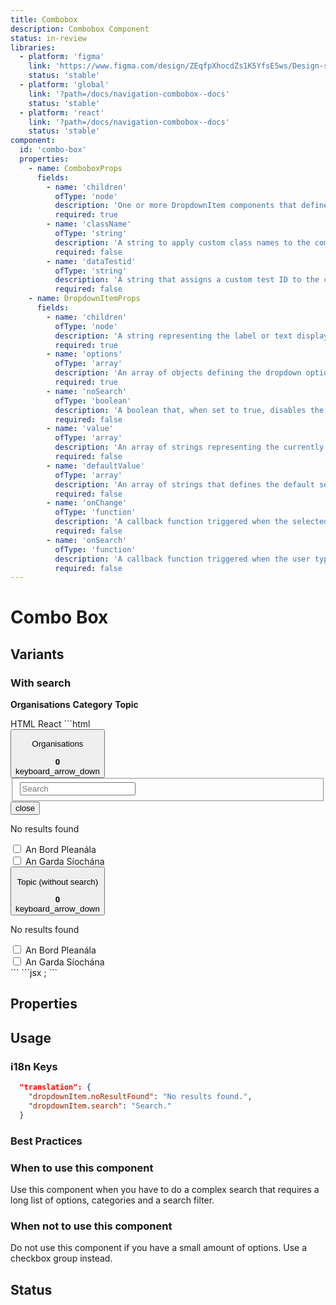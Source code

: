 ```yaml
---
title: Combobox
description: Combobox Component
status: in-review
libraries:
  - platform: 'figma'
    link: 'https://www.figma.com/design/ZEqfpXhocdZs1K5YfsE5ws/Design-system?node-id=1668-2105'
    status: 'stable'
  - platform: 'global'
    link: '?path=/docs/navigation-combobox--docs'
    status: 'stable'
  - platform: 'react'
    link: '?path=/docs/navigation-combobox--docs'
    status: 'stable'
component:
  id: 'combo-box'
  properties:
    - name: ComboboxProps
      fields:
        - name: 'children'
          ofType: 'node'
          description: 'One or more DropdownItem components that define the options in the combobox.'
          required: true
        - name: 'className'
          ofType: 'string'
          description: 'A string to apply custom class names to the combobox for styling.'
          required: false
        - name: 'dataTestid'
          ofType: 'string'
          description: 'A string that assigns a custom test ID to the combobox for testing purposes.'
          required: false
    - name: DropdownItemProps
      fields:
        - name: 'children'
          ofType: 'node'
          description: 'A string representing the label or text displayed for the dropdown item.'
          required: true
        - name: 'options'
          ofType: 'array'
          description: 'An array of objects defining the dropdown options. Each option has a label and value.'
          required: true
        - name: 'noSearch'
          ofType: 'boolean'
          description: 'A boolean that, when set to true, disables the search functionality within the dropdown.'
          required: false
        - name: 'value'
          ofType: 'array'
          description: 'An array of strings representing the currently selected values. Useful for controlled components.'
          required: false
        - name: 'defaultValue'
          ofType: 'array'
          description: 'An array of strings that defines the default selected values when the component is first rendered.'
          required: false
        - name: 'onChange'
          ofType: 'function'
          description: 'A callback function triggered when the selected values change. Receives the updated array of selected values as a parameter.'
          required: false
        - name: 'onSearch'
          ofType: 'function'
          description: 'A callback function triggered when the user types in the search input. Receives the current query string as a parameter.'
          required: false
---
```


# Combo Box

## Variants

### With search

<ComponentContainer>
  <Form>
    <Combobox>
      <DropdownItem
        options={[
          {
            label: 'An Bord Pleanála',
            value: '15431907-an-bord-pleanala',
          },
          {
            label: 'An Garda Síochána',
            value: 'an-garda-siochana',
          },
          {
            label: 'Bord Bia (Irish Food Board)',
            value: '14061907-bord-bia-irish-food-board',
          },
          {
            label: 'Capital Works Management Framework',
            value: '7c2ea-capital-works-management-framework',
          },
          {
            label: 'Carlow County Council',
            value: 'carlow-county-council',
          },
          {
            label: 'Cavan County Council',
            value: 'cavan-county-council',
          },
          {
            label: 'Central Bank of Ireland',
            value: '10032007-central-bank-of-ireland',
          },
        ]}
      >
        <b style={{ fontWeight: 400 }}>Organisations</b>
      </DropdownItem>
      <DropdownItem
        options={[
          {
            label: 'Agencies',
            value: 'agencies',
          },
          {
            label: 'Aquaculture licences',
            value: 'aquaculture_licence',
          },
          {
            label: 'Biographies',
            value: 'biographies',
          },
          {
            label: 'Campaigns',
            value: 'campaigns',
          },
          {
            label: 'Circulars',
            value: 'circulars',
          },
          {
            label: 'Collections',
            value: 'collections',
          },
          {
            label: 'Consultations',
            value: 'consultations',
          },
          {
            label: 'Coroner cases',
            value: 'coroner_cases',
          },
          {
            label: 'Departments',
            value: 'departments',
          },
          {
            label: 'Forms',
            value: 'forms',
          },
          {
            label: 'IGEES Publications',
            value: 'igees_publication',
          },
          {
            label: 'Local authorities',
            value: 'local_authorities',
          },
          {
            label: 'News',
            value: 'news',
          },
        ]}
      >
        <b style={{ fontWeight: 400 }}>Category</b>
      </DropdownItem>
      <DropdownItem
        options={[
          {
            label: 'Brexit',
            value: 'brexit',
          },
          {
            label: 'Business and industry',
            value: 'business-and-industry',
          },
          {
            label: 'COVID-19',
            value: 'covid-19',
          },
          {
            label: 'Corporate information',
            value: 'corporate-information',
          },
          {
            label: 'Crime, justice and law',
            value: 'crime-justice-and-law',
          },
          {
            label: 'Defence and armed forces',
            value: 'defence-and-armed-force',
          },
          {
            label: 'Education, training and skills',
            value: 'education-training-and-skills',
          },
          {
            label: 'News',
            value: 'news',
          },
          {
            label: 'Organisation information',
            value: 'organisation_information',
          },
          {
            label: 'Policies',
            value: 'policies',
          },
          {
            label: 'Policy information',
            value: 'policy_information',
          },
          {
            label: 'Press releases',
            value: 'press_releases',
          },
        ]}
      >
        <b style={{ fontWeight: 400 }}>Topic</b>
      </DropdownItem>
    </Combobox>
  </Form>
</ComponentContainer>

<Tabs id="tab1">
   <TabList>
    <TabItem value="tab11" checked>HTML</TabItem>
    <TabItem value="tab12">React</TabItem>
  </TabList>
  <TabPanel value="tab11">
  ```html
    <div data-module="gieds-combobox" class="gi-combobox-container">
      <div role="group" data-module="gieds-dropdown-item" class="gi-combobox-dropdown-item">
        <button class="gi-btn gi-btn-flat-dark gi-btn-large gi-combobox-toggle" data-testid="combobox-toggle">
          <div class="gi-combobox-toggle-content">
            <p class="gi-paragraph-md gi-text-start gi-whitespace-normal">Organisations</p>
            <div class="gi-hidden">
              <strong class="gi-tag gi-tag-counter">0</strong>
            </div>
          </div>
          <span class="material-symbols-outlined gi-text-[24px] gi-block" role="alert" style="font-variation-settings: &quot;FILL&quot; 0, &quot;wght&quot; 400, &quot;GRAD&quot; 0, &quot;opsz&quot; 24;">keyboard_arrow_down</span>
        </button>
        <div class="gi-combobox-dropdown-container-close" data-element="combobox-dropdown-container" data-testid="combobox-dropdown-container">
          <div class="gi-combobox-search">
            <fieldset class="gi-combobox-search-input gi-input-text-container">
              <div class="gi-pb-3 gi-flex gi-flex-col gi-gap-1">
                <div></div>
              </div>
              <div class="gi-input-text-container">
                <div class="gi-input-text-inner">
                  <input type="text" class="gi-input-text" placeholder="Search" data-icon-start="false" data-icon-end="false" data-end-element="false" data-prefix="false" data-suffix="false">
                </div>
              </div>
            </fieldset>
            <div class="gi-hidden">
              <button class="gi-btn gi-icon-btn-small gi-btn-flat-dark gi-combobox-search-icon">
                <span class="material-symbols-outlined gi-text-[16px] gi-block" role="alert" style="font-variation-settings: &quot;FILL&quot; 0, &quot;wght&quot; 400, &quot;GRAD&quot; 0, &quot;opsz&quot; 24;">close</span>
              </button>
            </div>
          </div>
          <div class="gi-combobox-checkbox-container gi-h-64"">
            <div class="gi-hidden">
              <p class="gi-combobox-checkbox-paragraph">No results found</p>
            </div>
            <div class="gi-combobox-checkbox">
              <div class="gi-input-checkbox-container">
                <input type="checkbox" role="checkbox" class="gi-input-checkbox gi-input-checkbox-small gi-w-6 gi-h-6" id="cb_0_15431907-an-bord-pleanala" value="15431907-an-bord-pleanala" name="0_15431907-an-bord-pleanala" data-element="An Bord Pleanála">
                <label for="cb_0_15431907-an-bord-pleanala" class="gi-checkbox-label">An Bord Pleanála</label>
              </div>
            </div>
            <div class="gi-combobox-checkbox">
              <div class="gi-input-checkbox-container">
                <input type="checkbox" role="checkbox" class="gi-input-checkbox gi-input-checkbox-small gi-w-6 gi-h-6" id="cb_1_an-garda-siochana" value="an-garda-siochana" name="1_an-garda-siochana" data-element="An Garda Síochána">
                <label for="cb_1_an-garda-siochana" class="gi-checkbox-label">An Garda Síochána</label>
              </div>
            </div>
          </div>
        </div>
      </div>
      <div role="group" data-module="gieds-dropdown-item" class="gi-combobox-dropdown-item">
        <button class="gi-btn gi-btn-flat-dark gi-btn-large gi-combobox-toggle" data-testid="combobox-toggle">
          <div class="gi-combobox-toggle-content">
            <p class="gi-paragraph-md gi-text-start gi-whitespace-normal">Topic (without search)</p>
            <div class="gi-hidden">
              <strong class="gi-tag gi-tag-counter">0</strong>
            </div>
          </div>
          <span class="material-symbols-outlined gi-text-[24px] gi-block" role="alert" style="font-variation-settings: &quot;FILL&quot; 0, &quot;wght&quot; 400, &quot;GRAD&quot; 0, &quot;opsz&quot; 24;">keyboard_arrow_down</span>
        </button>
        <div class="gi-combobox-dropdown-container-close" data-element="combobox-dropdown-container" data-testid="combobox-dropdown-container">
          <div class="gi-combobox-checkbox-container gi-h-64"">
            <div class="gi-hidden">
              <p class="gi-combobox-checkbox-paragraph">No results found</p>
            </div>
            <div class="gi-combobox-checkbox">
              <div class="gi-input-checkbox-container">
                <input type="checkbox" role="checkbox" class="gi-input-checkbox gi-input-checkbox-small gi-w-6 gi-h-6" id="cb_0_15431907-an-bord-pleanala" value="15431907-an-bord-pleanala" name="0_15431907-an-bord-pleanala" data-element="An Bord Pleanála">
                <label for="cb_0_15431907-an-bord-pleanala" class="gi-checkbox-label">An Bord Pleanála</label>
              </div>
            </div>
            <div class="gi-combobox-checkbox">
              <div class="gi-input-checkbox-container">
                <input type="checkbox" role="checkbox" class="gi-input-checkbox gi-input-checkbox-small gi-w-6 gi-h-6" id="cb_1_an-garda-siochana" value="an-garda-siochana" name="1_an-garda-siochana" data-element="An Garda Síochána">
                <label for="cb_1_an-garda-siochana" class="gi-checkbox-label">An Garda Síochána</label>
              </div>
            </div>
          </div>
        </div>
      </div>
    </div>
  ```
  </TabPanel>
  <TabPanel value="tab12">
  ```jsx 
      <Combobox
      action="#"
      id="ComboboxId"
      dropdownItems={[
        {
          label: "Organisations",
          options: [
            {
              label: "An Bord Pleanála",
              value: "15431907-an-bord-pleanala",
            },
            {
              label: "An Garda Síochána",
              value: "an-garda-siochana",
            },
            {
              label: "Bord Bia (Irish Food Board)",
              value: "14061907-bord-bia-irish-food-board",
            },
            {
              label: "Capital Works Management Framework",
              value: "7c2ea-capital-works-management-framework",
            },
            {
              label: "Carlow County Council",
              value: "carlow-county-council",
            },
            {
              label: "Cavan County Council",
              value: "cavan-county-council",
            },
            {
              label: "Central Bank of Ireland",
              value: "10032007-central-bank-of-ireland",
            },
          ],
        },
        {
          label: "Category",
          options: [
            {
              label: "Agencies",
              value: "agencies",
            },
            {
              label: "Aquaculture licences",
              value: "aquaculture_licence",
            },
            {
              label: "IGEES Publications",
              value: "igees_publication",
            },
            {
              label: "Local authorities",
              value: "local_authorities",
            },
            {
              label: "News",
              value: "news",
            },
          ],
        },
        {
          label: "Topic",
          options: [
            {
              label: "Brexit",
              value: "brexit",
            },
            {
              label: "Business and industry",
              value: "business-and-industry",
            },
            {
              label: "Organisation information",
              value: "organisation_information",
            },
            {
              label: "Policies",
              value: "policies",
            },
            {
              label: "Policy information",
              value: "policy_information",
            },
            {
              label: "Press releases",
              value: "press_releases",
            },
          ],
        },
      ]}
    />;
  ```
</TabPanel>
</Tabs>

## Properties

<ComponentPropertiesTable componentId="combo-box" />

## Usage

### i18n Keys

```json
  "translation": {
    "dropdownItem.noResultFound": "No results found.",
    "dropdownItem.search": "Search."
  }
```

### Best Practices

### When to use this component

Use this component when you have to do a complex search that requires a long list of options, categories and a search filter.

### When not to use this component

Do not use this component if you have a small amount of options. Use a checkbox group instead.

## Status

<ComponentStatusBlock componentId="combo-box" />
